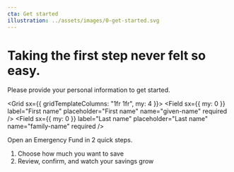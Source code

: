 ```yaml
---
cta: Get started
illustration: ../assets/images/0-get-started.svg
---
```


# Taking the first step never felt so easy.

Please provide your personal information to get started.

<Grid sx={{ gridTemplateColumns: "1fr 1fr", my: 4 }}>
  <Field
    sx={{ my: 0 }}
    label="First name"
    placeholder="First name"
    name="given-name"
    required
  />
  <Field
    sx={{ my: 0 }}
    label="Last name"
    placeholder="Last name"
    name="family-name"
    required
  />
</Grid>

<Section
  conditions={{
    $and: [
      { $isSet: "given-name" },
      { $isSet: "family-name" }
    ]
  }}
  remain
>


<Field
  label="Email"
  name="email"
  placeholder="Your email address"
  required
  type="email"
  width="half"
/>

</Section>


<Section
  conditions={{ $isSet: "email" }}
  remain
>

Open an Emergency Fund in 2 quick steps.

1. Choose how much you want to save
2. Review, confirm, and watch your savings grow

</Section>

